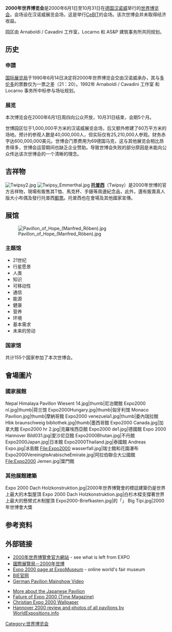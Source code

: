 {{Infobox World's Fair
| box_width       = 
| class           = 综合
| category        = 
| image           = EXPO 2000 Hannover Logo.png
| image_width     = 
| caption         = 标志
| year            = 2000年
| name            = Expo 2000
| motto           = 
| building        = Expo 2000 DachHolzkonstruktion
| area            = {{convert|160|ha|acre}}
| invent          = 
| visitors        = 18,100,000 
| organized       = 
| cnt             = 180
| org             = 2
| biz             = 
| country         = {{DEU}}
| city            = [[汉诺威|汉诺威]]
| venue           = Kronsberg
| mascot = [[托普西|托普西]]（Twipsy）
| coord           = {{Coord|52|19|18|N|9|48|44|E|format=dms|type:landmark_region:DE}}
| cand            = 1988年
| award           = {{start date|1990|06|14}}
| open            = {{start date|2000|06|1}} 
| close           = {{start date|2000|10|31}}
| prevexpo        = [[1992年世界博覽會|1992年世界博覽會]]
| prevcity        = [[塞维利亚|塞维利亚]]
| nextexpo        = [[2005年世界博覽會|2005年世界博覽會]]
| nextcity        = [[愛知縣|愛知縣]]
| suppl           = 
| prevsuppl       = [[1998年世界博覽會|1998年世界博覽會]]
| prevsupcity     = [[里斯本|里斯本]] 
| nextsuppl       = [[2008年世界博覽會|2008年世界博覽會]] 
| nextsupcity     = [[萨拉戈萨|萨拉戈萨]] 
| prevunho        = [[1999年昆明世界園藝博覽會|1999年昆明世界園藝博覽會]] 
| prevunhocity    = [[昆明市|昆明市]]
| nextunho        = [[荷蘭國際園藝博覽會|荷蘭國際園藝博覽會]]
| nextunhocity    = [[Haarlemmermeer|Haarlemmermeer]]
| simuni          = 
| simspe          = 
| simhor          = 
| simoth          = 
| website         =  
}}
'''2000年世界博览会'''是2000年6月1日至10月31日在[[德国|德国]][[汉诺威|汉诺威]]举行的[[世界博览会|世界博览会]]。会场设在汉诺威展览会场，这是举行[[CeBIT|CeBIT]]的会场。该次世博会并未取得经济收益。

园区由 Arnaboldi / Cavadini 工作室，Locarno 和 AS&P 建筑事务所共同规划。

==历史==
===申請===
[[国际展览局|国际展览局]]于1990年6月14日决定将2000年世界博览会交由汉诺威承办，其与[[多伦多|多伦多]]的票数仅为一票之差（21：20）。1992年 Arnaboldi / Cavadini 工作室 和 Locarno 事务所中标参与场址规划。

===展览===
本次博览会在2000年6月1日周四向公众开放，10月31日结束，会期5个月。

世博园区位于1,000,000平方米的汉诺威展览会场，后又额外修建了60万平方米的场地。预计的参观人数是40,000,000人，但实际仅有25,210,000人参观。财务赤字达600,000,000美元。世博会门票费用为69德国马克，这与其他展览会相比昂贵得多，世博会运营期间也缺乏企业赞助。导致世博会失败的部分原因是未能向公众传达该次世博会的一个清晰的理念。

==吉祥物==
[[Image:Twipsy2.jpg|thumb]]
[[File:Twipsy_Emmerthal.jpg|thumb]]
'''[[托普西|托普西]]'''（Twipsy）是2000年世博的官方吉祥物，現場有販售其T恤、馬克杯、手錶等周邊紀念品，此外，還有販賣真人版大小布偶及發行托普西[[郵票|郵票]]。托普西也在會場及其他國家宣傳。


==展馆==
[[File:Pavillon_of_Hope_(Manfred_Röben).jpg|thumb]]
===主题馆===
*21世纪
*行星愿景
*人类
*知识
*可移动性
*通信
*能源
*健康
*营养
*环境
*基本需求
*未来的劳动

===国家馆===
共计155个国家参加了本次世博会。

==會場圖片==
===國家展館===
<gallery>
Nepal Himalaya Pavillon Wiesent 14.jpg|thumb|尼泊爾館
Expo2000 nl.jpg|thumb|荷兰馆
Expo2000Hungary.jpg|thumb|匈牙利馆
Monaco Pavilion.jpg|thumb|摩納哥館
Expo2000 venezuela1.jpg|thumb|委內瑞拉館
Hbk braunschweig bibliothek.jpg|thumb|墨西哥館
Expo2000 Canada.jpg|加拿大館
Expo2000 hr 2.jpg|克羅埃西亞館
Expo2000 de1.jpg|德國館
Expo 2000 Hannover Bild031.jpg|愛沙尼亞館
Expo2000Bhutan.jpg|不丹館
Expo2000Japan.jpg|日本館
Expo2000Thailand.jpg|泰國館
Andreas Expo.jpg|冰島館
File:Expo2000 wasserfall.jpg|瑞士館和花園瀑布
Expo2000VereinigteArabischeEmirate.jpg|阿拉伯聯合大公國館
File:Expo2000 Jemen.jpg|葉門館
</gallery>
===其他展館建築===
<gallery>
Expo 2000 Dach Holzkonstruktion.jpg|2000年世界博覽會的標誌建築仍是世界上最大的木製屋頂
Expo 2000 Dach Holzkonstruktion.jpg|白杉木樑支撐著世界上最大的懸臂式木制屋頂
Expo2000-Briefkasten.jpg|{{link-de|德國郵政公司|Deutsche Post AG}}的「{{link-de|郵箱展館|Postbox}}」
Big Tipi.jpg|2000年世博會大獎
</gallery>

==参考资料==
{{Reflist}}

==外部链接==
*[http://www.expo2000.org/ 2000年世界博覽會官方網站]{{Wayback|url=http://www.expo2000.org/ |date=20131029221351 }} - see what is left from EXPO{{de}}
*[http://www.bie-paris.org/site/en/2000-hannover 國際展覽局－2000年世博]{{Wayback|url=http://www.bie-paris.org/site/en/2000-hannover |date=20170506100035 }}{{en}}
*[http://www.expomuseum.com/2000 Expo 2000 page at ExpoMuseum]{{Wayback|url=http://www.expomuseum.com/2000 |date=20131030081444 }} - online world's fair museum
*[http://www.bie-paris.org/site/en/2000-hannover BIE官网]{{Wayback|url=http://www.bie-paris.org/site/en/2000-hannover |date=20170506100035 }} 
*[http://www.filmbilder.de/en/studio/expo2000.html# German Pavilion Mainshow Video]{{Wayback|url=http://www.filmbilder.de/en/studio/expo2000.html |date=20131029193238 }}
{{Commons category|Expo 2000}}
*[https://web.archive.org/web/20061018202653/http://www.designboom.com/history/ban_expo.html More about the Japanese Pavilion]
*[http://www.time.com/time/europe/magazine/2000/0828/expos.html Failure of Expo 2000 (Time Magazine)]{{Wayback|url=http://www.time.com/time/europe/magazine/2000/0828/expos.html |date=20110522175846 }}
*[http://www.expowal.dobro.de Christian Expo 2000 Wallpaper]{{dead link|date=十一月 2017 |bot=InternetArchiveBot }}
*[http://worldexpositions.info/ Hannover 2000 review and photos of all pavilions by WorldExpositions.info]{{Wayback|url=http://worldexpositions.info/ |date=20131029191210 }}

{{國際博覽會}}

{{Authority control}}
[[Category:世界博览会|Category:世界博览会]]